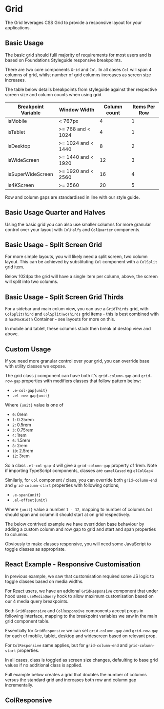 
<Meta of={GridStories} />

# Grid

The Grid leverages CSS Grid to provide a responsive layout for your applications.

## Basic Usage

The basic grid should fulil majority of requirements for most users and is based on Foundations Styleguide responsive breakpoints.

There are two core components `Grid` and `Col`. In all cases `Col` will span 4 columns of grid, whilst number of grid columns increases as screen size increases.

The table below details breakpoints from styleguide against ther respective screen size and column counts when using grid.

| Breakpoint Variable | Window Width        | Column count | Items Per Row |
| ------------------- | ------------------- | ------------ | ------------- |
| isMobile            | \< 767px            | 4            | 1             |
| isTablet            | >= 768 and \< 1024  | 4            | 1             |
| isDesktop           | >= 1024 and \< 1440 | 8            | 2             |
| isWideScreen        | >= 1440 and \< 1920 | 12           | 3             |
| isSuperWideScreen   | >= 1920 and \< 2560 | 16           | 4             |
| is4KScreen          | >= 2560             | 20           | 5             |

Row and column gaps are standardised in line with our style guide.

<Canvas of={GridStories.BasicUsage} />

<RenderHtmlMarkup of={GridStories.BasicUsage} />

## Basic Usage Quarter and Halves

Using the basic grid you can also use smaller columns for more granular control over your layout with `ColHalfy` and `ColQuarter` components.

<Canvas of={GridStories.BasicUsageQuarterAndHalves} />

<RenderHtmlMarkup of={GridStories.BasicUsageQuarterAndHalves} />

## Basic Usage - Split Screen Grid

For more simple layouts, you will likely need a split screen, two column layout. This can be achieved by substituting `Col` component with a `ColSplit` grid item.

Below 1024px the grid will have a single item per column, above, the screen will split into two columns.

<Canvas of={GridStories.BasicUsageSplitScreenGrid} />

<RenderHtmlMarkup of={GridStories.BasicUsageSplitScreenGrid} />

## Basic Usage - Split Screen Grid Thirds

For a sidebar and main colum view, you can use a `GridThirds` grid, with `ColSplitThird` and `ColSplitTwoThirds` grid items - this is best combined with a `hasMaxWidth` Container - see layouts for more on this.

In mobile and tablet, these columns stack then break at destop view and above.

<Canvas of={GridStories.BasicUsageSplitScreenGridThirds} />

<RenderHtmlMarkup of={GridStories.BasicUsageSplitScreenGridThirds} />

## Custom Usage

If you need more granular control over your grid, you can override base with utility classes we expose.

The grid class / component can have both it's `grid-column-gap` and `grid-row-gap` properties with modifiers classes that follow pattern below:

- `.e-col-gap{unit}`
- `.el-row-gap{unit}`

Where `{unit}` value is one of

- `0`: 0rem
- `1`: 0.25rem
- `2`: 0.5rem
- `3`: 0.75rem
- `4`: 1rem
- `6`: 1.5rem
- `8`: 2rem
- `10`: 2.5rem
- `12`: 3rem

So a class `.el-col-gap-4` will give a `grid-column-gap` property of 1rem. Note if importing TypeScript components, classes are `camelCased` eg `elColGap4`

Similarly, for `Col` component / class, you can override both `grid-column-end` and `grid-column-start` properties with following options;

- `.e-span{unit}`
- `.el-offset{unit}`

Where `{unit}` value a number `1 - 12`, mapping to number of columns `Col` should span and column it should start at on grid respectively.

The below contrived example we have overridden base behaviour by adding a custom column and row gap to grid and start and span properties to columns.

Obviously to make classes responsive, you will need some JavaScript to toggle classes as appropriate.

<Canvas of={GridStories.CustomUsage} />

<RenderHtmlMarkup of={GridStories.CustomUsage} />

## React Example - Responsive Customisation

In previous example, we saw that customisation required some JS logic to toggle classes based on media widths.

For React users, we have an addional `GridResponsive` component that under hood uses `useMediaQuery` hook to allow maximum customisation based on our 4 media query breakpoints.

Both `GridResponsive` and `ColResponsive` components accept props in following interface, mapping to the breakpoint variables we saw in the main grid component table.

<ArgsTable of={GridResponsive} />

Essentially for `GridResponsive` we can set `grid-column-gap` and `grid-row-gap` for each of mobile, tablet, desktop and widescreen based on relevant prop.

For `ColResponsive` same applies, but for `grid-column-end` and `grid-column-start` properties.

In all cases, class is toggled as screen size changes, defaulting to base grid values if no additional class is applied.

Full example below creates a grid that doubles the number of columns versus the standard grid and increases both row and column gap incrementally.

## ColResponsive

<ArgsTable of={ColResponsive} />

<Canvas of={GridStories.ReactExampleResponsiveCustomisation} />

<RenderHtmlMarkup of={GridStories.ReactExampleResponsiveCustomisation} />
